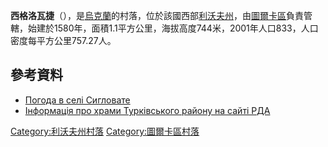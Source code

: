 {{coord|48|58|44|N|22|57|12|E|scale:100000|display=title}}

'''西格洛瓦捷'''（{{lang-uk|Сигловате}}），是[[烏克蘭|烏克蘭]]的村落，位於該國西部[[利沃夫州|利沃夫州]]，由[[圖爾卡區|圖爾卡區]]負責管轄，始建於1580年，面積1.1平方公里，海拔高度744米，2001年人口833，人口密度每平方公里757.27人。

==參考資料==
* [http://weather.in.ua/ua/l'vovskaja/23776 Погода в селі Сигловате] {{Wayback|url=http://weather.in.ua/ua/l'vovskaja/23776 |date=20141103221023 }}
* [http://turka-rda.gov.ua/turkivschyna-turystychna/1284-2/ Інформація про храми Турківського району на сайті РДА]{{Wayback|url=http://turka-rda.gov.ua/turkivschyna-turystychna/1284-2/ |date=20161006031122 }}

{{DEFAULTSORT:Сигловате}}
[[Category:利沃夫州村落|Category:利沃夫州村落]]
[[Category:圖爾卡區村落|Category:圖爾卡區村落]]


{{Lviv-geo-stub}}